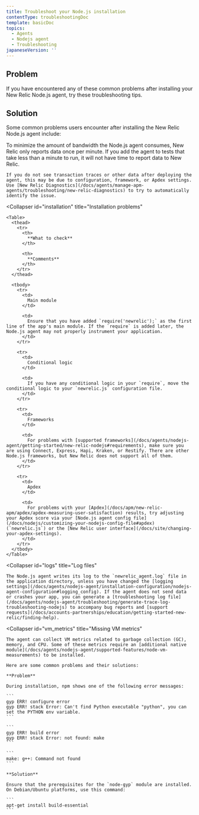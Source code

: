 ```yaml
---
title: Troubleshoot your Node.js installation
contentType: troubleshootingDoc
template: basicDoc
topics:
  - Agents
  - Nodejs agent
  - Troubleshooting
japaneseVersion: ''
---
```


## Problem

If you have encountered any of these common problems after installing your New Relic Node.js agent, try these troubleshooting tips.

## Solution

Some common problems users encounter after installing the New Relic Node.js agent include:

<CollapserGroup>
  <Collapser
    id="no_data"
    title="Not seeing data"
  >
    To minimize the amount of bandwidth the Node.js agent consumes, New Relic only reports data once per minute. If you add the agent to tests that take less than a minute to run, it will not have time to report data to New Relic.

    If you do not see transaction traces or other data after deploying the agent, this may be due to configuration, framework, or Apdex settings. Use [New Relic Diagnostics](/docs/agents/manage-apm-agents/troubleshooting/new-relic-diagnostics) to try to automatically identify the issue.
  </Collapser>

  <Collapser
    id="installation"
    title="Installation problems"
  >
    <Table>
      <thead>
        <tr>
          <th>
            **What to check**
          </th>

          <th>
            **Comments**
          </th>
        </tr>
      </thead>

      <tbody>
        <tr>
          <td>
            Main module
          </td>

          <td>
            Ensure that you have added `require('newrelic');` as the first line of the app's main module. If the `require` is added later, the Node.js agent may not properly instrument your application.
          </td>
        </tr>

        <tr>
          <td>
            Conditional logic
          </td>

          <td>
            If you have any conditional logic in your `require`, move the conditional logic to your `newrelic.js` configuration file.
          </td>
        </tr>

        <tr>
          <td>
            Frameworks
          </td>

          <td>
            For problems with [supported frameworks](/docs/agents/nodejs-agent/getting-started/new-relic-nodejs#requirements), make sure you are using Connect, Express, Hapi, Kraken, or Restify. There are other Node.js frameworks, but New Relic does not support all of them.
          </td>
        </tr>

        <tr>
          <td>
            Apdex
          </td>

          <td>
            For problems with your [Apdex](/docs/apm/new-relic-apm/apdex/apdex-measuring-user-satisfaction) results, try adjusting your Apdex score via your [Node.js agent config file](/docs/nodejs/customizing-your-nodejs-config-file#apdex) (`newrelic.js`) or the [New Relic user interface](/docs/site/changing-your-apdex-settings).
          </td>
        </tr>
      </tbody>
    </Table>
  </Collapser>

  <Collapser
    id="logs"
    title="Log files"
  >
    The Node.js agent writes its log to the `newrelic_agent.log` file in the application directory, unless you have changed the [logging settings](/docs/agents/nodejs-agent/installation-configuration/nodejs-agent-configuration#logging_config). If the agent does not send data or crashes your app, you can generate a [troubleshooting log file](/docs/agents/nodejs-agent/troubleshooting/generate-trace-log-troubleshooting-nodejs) to accompany bug reports and [support requests](/docs/accounts-partnerships/education/getting-started-new-relic/finding-help).
  </Collapser>

  <Collapser
    id="vm_metrics"
    title="Missing VM metrics"
  >
    The agent can collect VM metrics related to garbage collection (GC), memory, and CPU. Some of these metrics require an [additional native module](/docs/agents/nodejs-agent/supported-features/node-vm-measurements) to be installed.

    Here are some common problems and their solutions:

    **Problem**

    During installation, npm shows one of the following error messages:

    ```
    gyp ERR! configure error
    gyp ERR! stack Error: Can't find Python executable "python", you can set the PYTHON env variable.
    ```

    ```
    gyp ERR! build error
    gyp ERR! stack Error: not found: make
    ```

    ```
    make: g++: Command not found
    ```

    **Solution**

    Ensure that the prerequisites for the `node-gyp` module are installed. On Debian/Ubuntu platforms, use this command:

    ```
    apt-get install build-essential
    ```
  </Collapser>
</CollapserGroup>
